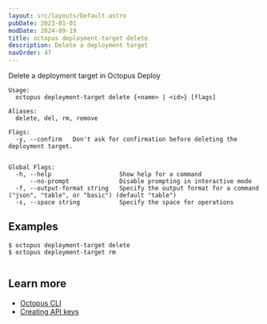```yaml
---
layout: src/layouts/Default.astro
pubDate: 2023-01-01
modDate: 2024-09-19
title: octopus deployment-target delete
description: Delete a deployment target
navOrder: 47
---
```


Delete a deployment target in Octopus Deploy

```
Usage:
  octopus deployment-target delete {<name> | <id>} [flags]

Aliases:
  delete, del, rm, remove

Flags:
  -y, --confirm   Don't ask for confirmation before deleting the deployment target.


Global Flags:
  -h, --help                   Show help for a command
      --no-prompt              Disable prompting in interactive mode
  -f, --output-format string   Specify the output format for a command ("json", "table", or "basic") (default "table")
  -s, --space string           Specify the space for operations

```

## Examples

<SamplesInstance />

```
$ octopus deployment-target delete
$ octopus deployment-target rm


```

## Learn more

- [Octopus CLI](/docs/octopus-rest-api/cli)
- [Creating API keys](/docs/octopus-rest-api/how-to-create-an-api-key)